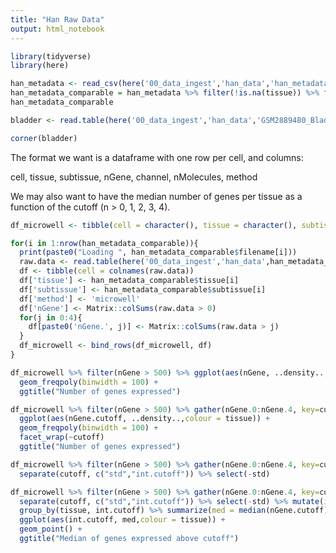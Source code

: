 ```yaml
---
title: "Han Raw Data"
output: html_notebook
---
```


```r
library(tidyverse)
library(here)
```


```r
han_metadata <- read_csv(here('00_data_ingest','han_data','han_metadata.csv'))
han_metadata_comparable = han_metadata %>% filter(!is.na(tissue)) %>% filter(is.na(subtissue))
han_metadata_comparable
```

```r
bladder <- read.table(here('00_data_ingest','han_data','GSM2889480_Bladder_dge.txt'), header = TRUE)
```

```r
corner(bladder)
```

The format we want is a dataframe with one row per cell, and columns: 

cell, tissue, subtissue, nGene, channel, nMolecules, method

We may also want to have the median number of genes per tissue as a function of the cutoff (n > 0, 1, 2, 3, 4).

```r
df_microwell <- tibble(cell = character(), tissue = character(), subtissue = character(), nGene = integer(), method = character())

for(i in 1:nrow(han_metadata_comparable)){
  print(paste0("Loading ", han_metadata_comparable$filename[i]))
  raw.data <- read.table(here('00_data_ingest','han_data',han_metadata_comparable$filename[i]), header = TRUE)
  df <- tibble(cell = colnames(raw.data))
  df['tissue'] <- han_metadata_comparable$tissue[i]
  df['subtissue'] <- han_metadata_comparable$subtissue[i]
  df['method'] <- 'microwell'
  df['nGene'] <- Matrix::colSums(raw.data > 0)
  for(j in 0:4){
    df[paste0('nGene.', j)] <- Matrix::colSums(raw.data > j)
  }
  df_microwell <- bind_rows(df_microwell, df)
}
```

```r
df_microwell %>% filter(nGene > 500) %>% ggplot(aes(nGene, ..density..,colour = tissue)) + 
  geom_freqpoly(binwidth = 100) +
  ggtitle("Number of genes expressed")
```


```r
df_microwell %>% filter(nGene > 500) %>% gather(nGene.0:nGene.4, key=cutoff, value = nGene.cutoff) %>%
  ggplot(aes(nGene.cutoff, ..density..,colour = tissue)) + 
  geom_freqpoly(binwidth = 100) +
  facet_wrap(~cutoff)
  ggtitle("Number of genes expressed")
```

```r

df_microwell %>% filter(nGene > 500) %>% gather(nGene.0:nGene.4, key=cutoff, value = nGene.cutoff) %>%
  separate(cutoff, c("std","int.cutoff")) %>% select(-std)
```


```r
df_microwell %>% filter(nGene > 500) %>% gather(nGene.0:nGene.4, key=cutoff, value = nGene.cutoff) %>%
  separate(cutoff, c("std","int.cutoff")) %>% select(-std) %>% mutate(int.cutoff = as.integer(int.cutoff)) %>%
  group_by(tissue, int.cutoff) %>% summarize(med = median(nGene.cutoff)) %>%
  ggplot(aes(int.cutoff, med,colour = tissue)) + 
  geom_point() +
  ggtitle("Median of genes expressed above cutoff")
```
